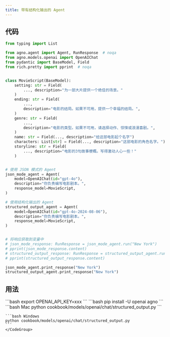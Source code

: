 ```yaml
---
title: 带有结构化输出的 Agent
---
```


## 代码

```python cookbook/models/openai/chat/structured_output.py
from typing import List

from agno.agent import Agent, RunResponse  # noqa
from agno.models.openai import OpenAIChat
from pydantic import BaseModel, Field
from rich.pretty import pprint  # noqa


class MovieScript(BaseModel):
    setting: str = Field(
        ..., description="为一部大片提供一个绝佳的场景。"
    )
    ending: str = Field(
        ...,
        description="电影的结局。如果不可用，提供一个幸福的结局。",
    )
    genre: str = Field(
        ...,
        description="电影的类型。如果不可用，请选择动作、惊悚或浪漫喜剧。",
    )
    name: str = Field(..., description="给这部电影起个名字")
    characters: List[str] = Field(..., description="这部电影的角色名字。")
    storyline: str = Field(
        ..., description="电影的3句故事梗概。写得激动人心一些！"
    )


# 使用 JSON 模式的 Agent
json_mode_agent = Agent(
    model=OpenAIChat(id="gpt-4o"),
    description="你负责编写电影剧本。",
    response_model=MovieScript,
)

# 使用结构化输出的 Agent
structured_output_agent = Agent(
    model=OpenAIChat(id="gpt-4o-2024-08-06"),
    description="你负责编写电影剧本。",
    response_model=MovieScript,
)


# 将响应获取到变量中
# json_mode_response: RunResponse = json_mode_agent.run("New York")
# pprint(json_mode_response.content)
# structured_output_response: RunResponse = structured_output_agent.run("New York")
# pprint(structured_output_response.content)

json_mode_agent.print_response("New York")
structured_output_agent.print_response("New York")
```

## 用法

<Steps>
  <Snippet file="create-venv-step.mdx" />

  <Step title="设置你的 API 密钥">
    ```bash
    export OPENAI_API_KEY=xxx
    ```
  </Step>

  <Step title="安装库">
    ```bash
    pip install -U openai agno
    ```
  </Step>

  <Step title="运行 Agent">
    <CodeGroup>
    ```bash Mac
    python cookbook/models/openai/chat/structured_output.py
    ```

    ```bash Windows
    python cookbook/models/openai/chat/structured_output.py
    ```
    </CodeGroup>
  </Step>
</Steps>